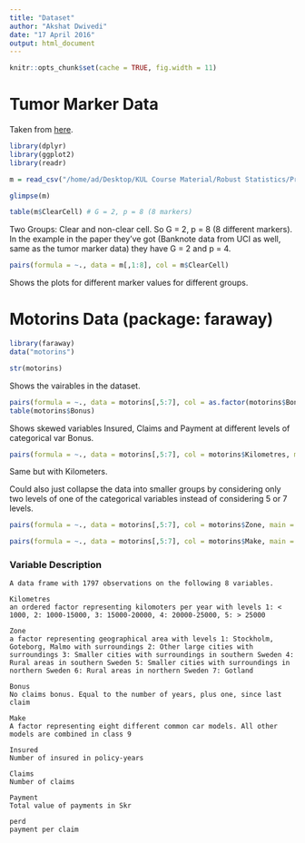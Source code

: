 ```yaml
---
title: "Dataset"
author: "Akshat Dwivedi"
date: "17 April 2016"
output: html_document
---
```


```r
knitr::opts_chunk$set(cache = TRUE, fig.width = 11)
```

# Tumor Marker Data

Taken from [here](https://labs.genetics.ucla.edu/horvath/kidneypaper/RCC.htm).

```r
library(dplyr)
library(ggplot2)
library(readr)

m = read_csv("/home/ad/Desktop/KUL Course Material/Robust Statistics/Project/Data/TutorialRCC366/testData_366.csv") %>% dplyr::select(-`NA`) %>% mutate(ClearCell = as.factor(ClearCell), event = as.factor(event))

glimpse(m)
```

```r
table(m$ClearCell) # G = 2, p = 8 (8 markers)
```

Two Groups: Clear and non-clear cell. So G = 2, p = 8 (8 different markers). In the example in the paper they've got (Banknote data from UCI as well, same as the tumor marker data) they have G = 2 and p = 4.

```r
pairs(formula = ~., data = m[,1:8], col = m$ClearCell)
```

Shows the plots for different marker values for different groups.

# Motorins Data (package: faraway)

```r
library(faraway)
data("motorins")

str(motorins)
```

Shows the vairables in the dataset.

```r
pairs(formula = ~., data = motorins[,5:7], col = as.factor(motorins$Bonus), main = "Bonus")
table(motorins$Bonus)
```

Shows skewed variables Insured, Claims and Payment at different levels of categorical var Bonus.

```r
pairs(formula = ~., data = motorins[,5:7], col = motorins$Kilometres, main = "Kilometers")
```

Same but with Kilometers.

Could also just collapse the data into smaller groups by considering only two levels of one of the categorical variables instead of considering 5 or 7 levels.

```r
pairs(formula = ~., data = motorins[,5:7], col = motorins$Zone, main = "Zone")
```

```r
pairs(formula = ~., data = motorins[,5:7], col = motorins$Make, main = "Make")
```

### Variable Description

```
A data frame with 1797 observations on the following 8 variables.

Kilometres
an ordered factor representing kilomoters per year with levels 1: < 1000, 2: 1000-15000, 3: 15000-20000, 4: 20000-25000, 5: > 25000

Zone
a factor representing geographical area with levels 1: Stockholm, Goteborg, Malmo with surroundings 2: Other large cities with surroundings 3: Smaller cities with surroundings in southern Sweden 4: Rural areas in southern Sweden 5: Smaller cities with surroundings in northern Sweden 6: Rural areas in northern Sweden 7: Gotland

Bonus
No claims bonus. Equal to the number of years, plus one, since last claim

Make
A factor representing eight different common car models. All other models are combined in class 9

Insured
Number of insured in policy-years

Claims
Number of claims

Payment
Total value of payments in Skr

perd
payment per claim
```
